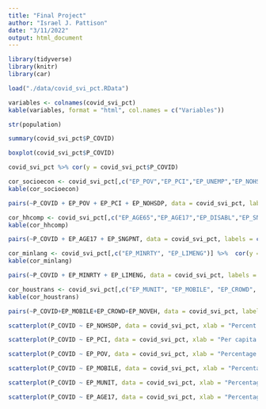 ```yaml
---
title: "Final Project"
author: "Israel J. Pattison"
date: "3/11/2022"
output: html_document
---
```


```r
library(tidyverse)
library(knitr)
library(car)
```

```r
load("./data/covid_svi_pct.RData")
```


```r
variables <- colnames(covid_svi_pct)
kable(variables, format = "html", col.names = c("Variables"))
```
```r
str(population)
```


```r
summary(covid_svi_pct$P_COVID)
```

```r
boxplot(covid_svi_pct$P_COVID)
```

```r
covid_svi_pct %>% cor(y = covid_svi_pct$P_COVID)
```


```r
cor_socioecon <- covid_svi_pct[,c("EP_POV","EP_PCI","EP_UNEMP","EP_NOHSDP")] %>%  cor(y = covid_svi_pct$P_COVID)
kable(cor_socioecon)
```

```r
pairs(~P_COVID + EP_POV + EP_PCI + EP_NOHSDP, data = covid_svi_pct, labels = c("COVID-19","Poverty", "Per Capita Income", "No High School Diploma"), main = "Factors Related to Socioeconomic Status")
```

```r
cor_hhcomp <- covid_svi_pct[,c("EP_AGE65","EP_AGE17","EP_DISABL","EP_SNGPNT")] %>%  cor(y = covid_svi_pct$P_COVID)
kable(cor_hhcomp)
```

```r
pairs(~P_COVID + EP_AGE17 + EP_SNGPNT, data = covid_svi_pct, labels = c("COVID-19", "Children", "Single Parent"), main = "Factors Related to Household Composition and Disability")
```

```r
cor_minlang <- covid_svi_pct[,c("EP_MINRTY", "EP_LIMENG")] %>%  cor(y = covid_svi_pct$P_COVID)
kable(cor_minlang)
```

```r
pairs(~P_COVID + EP_MINRTY + EP_LIMENG, data = covid_svi_pct, labels = c("COVID-19", "Minority", "Limited English"), main = "Factors Related to Minority Status and Language")
```

```r
cor_houstrans <- covid_svi_pct[,c("EP_MUNIT", "EP_MOBILE", "EP_CROWD", "EP_NOVEH", "EP_GROUPQ")] %>%  cor(y = covid_svi_pct$P_COVID)
kable(cor_houstrans)
```

```r
pairs(~P_COVID+EP_MOBILE+EP_CROWD+EP_NOVEH, data = covid_svi_pct, labels = c("COVID-19", "Manufactured Homes", "Multi-Household Dwelling", "No Vehicle"), main = "Factors Related to Housing Type and Transportation")
```


```r
scatterplot(P_COVID ~ EP_NOHSDP, data = covid_svi_pct, xlab = "Percent of residents with no high school diploma", ylab = "Percent of residents with COVID-19", main = "High School Education and COVID-19 Infection Rates")
```

```r
scatterplot(P_COVID ~ EP_PCI, data = covid_svi_pct, xlab = "Per capita income", ylab = "Percent of residents with COVID-19", main = "Per Capita Income and COVID-19 Infection Rates")

```

```r
scatterplot(P_COVID ~ EP_POV, data = covid_svi_pct, xlab = "Percentage of Residents In Poverty", ylab = "Percent of residents with COVID-19", main = "Poverty and COVID-19 Infection Rates")

```

```r
scatterplot(P_COVID ~ EP_MOBILE, data = covid_svi_pct, xlab = "Percentage of Residents Living in Manufactured Houses", ylab = "Percent of residents with COVID-19", main = "Manufactured Housing and COVID-19 Infection Rates")
```

```r
scatterplot(P_COVID ~ EP_MUNIT, data = covid_svi_pct, xlab = "Percentage of Residents Living in Multi-Household Dwellings", ylab = "Percent of residents with COVID-19", main = "Multi-Household Housing and COVID-19 Infection Rates")
```

```r
scatterplot(P_COVID ~ EP_AGE17, data = covid_svi_pct, xlab = "Percentage of Households with Children Under 18 Years Old", ylab = "Percent of residents with COVID-19", main = "Households with Children and COVID-19 Infection Rates")
```


